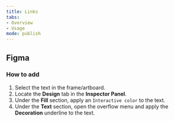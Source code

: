 ```yaml
---
title: Links
tabs: 
- Overview
- Usage
mode: publish
---
```



## Figma

### How to add

1. Select the text in the frame/artboard. 
2. Locate the **Design** tab in the **Inspector Panel**.
3. Under the **Fill** section, apply an `Interactive color` to the text. 
4. Under the **Text** section, open the overflow menu and apply the **Decoration** underline to the text. 
